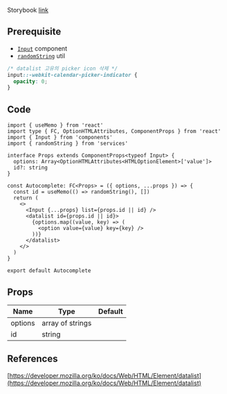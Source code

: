 
Storybook [link](https://components.kidow.me/?path=/story/data-entry--auto-complete)

## Prerequisite

- [`Input`](/docs/components/Input) component
- [`randomString`](/docs/utils/randomString) util

```css title="root css"
/* datalist 고유의 picker icon 삭제 */
input::-webkit-calendar-picker-indicator {
  opacity: 0;
}
```

## Code

```tsx title="components/Autocomplete/index.tsx"
import { useMemo } from 'react'
import type { FC, OptionHTMLAttributes, ComponentProps } from 'react'
import { Input } from 'components'
import { randomString } from 'services'

interface Props extends ComponentProps<typeof Input> {
  options: Array<OptionHTMLAttributes<HTMLOptionElement>['value']>
  id?: string
}

const Autocomplete: FC<Props> = ({ options, ...props }) => {
  const id = useMemo(() => randomString(), [])
  return (
    <>
      <Input {...props} list={props.id || id} />
      <datalist id={props.id || id}>
        {options.map((value, key) => (
          <option value={value} key={key} />
        ))}
      </datalist>
    </>
  )
}

export default Autocomplete
```

## Props

| Name                | Type             | Default |
| ------------------- | ---------------- | ------- |
| options<Required /> | array of strings |         |
| id                  | string           |         |

## References

[https://developer.mozilla.org/ko/docs/Web/HTML/Element/datalist](https://developer.mozilla.org/ko/docs/Web/HTML/Element/datalist)
